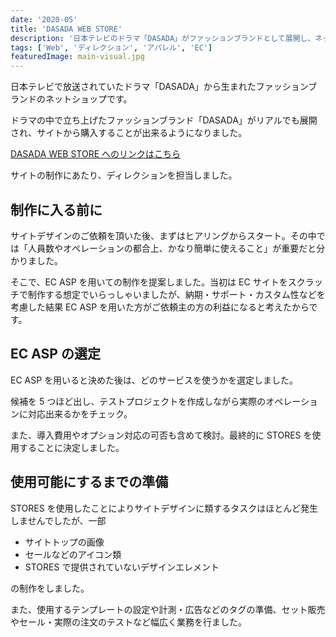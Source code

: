 ```yaml
---
date: '2020-05'
title: 'DASADA WEB STORE'
description: '日本テレビのドラマ「DASADA」がファッションブランドとして展開し、ネットショップを制作する際のディレクションを担当しました。'
tags: ['Web', 'ディレクション', 'アパレル', 'EC']
featuredImage: main-visual.jpg
---
```


日本テレビで放送されていたドラマ「DASADA」から生まれたファッションブランドのネットショップです。

ドラマの中で立ち上げたファッションブランド「DASADA」がリアルでも展開され、サイトから購入することが出来るようになりました。

[DASADA WEB STORE へのリンクはこちら](https://dasada.shop/)

サイトの制作にあたり、ディレクションを担当しました。

## 制作に入る前に

サイトデザインのご依頼を頂いた後、まずはヒアリングからスタート。その中では「人員数やオペレーションの都合上、かなり簡単に使えること」が重要だと分かりました。

そこで、EC ASP を用いての制作を提案しました。当初は EC サイトをスクラッチで制作する想定でいらっしゃいましたが、納期・サポート・カスタム性などを考慮した結果 EC ASP を用いた方がご依頼主の方の利益になると考えたからです。

## EC ASP の選定

EC ASP を用いると決めた後は、どのサービスを使うかを選定しました。

候補を 5 つほど出し、テストプロジェクトを作成しながら実際のオペレーションに対応出来るかをチェック。

また、導入費用やオプション対応の可否も含めて検討。最終的に STORES を使用することに決定しました。

## 使用可能にするまでの準備

STORES を使用したことによりサイトデザインに類するタスクはほとんど発生しませんでしたが、一部

- サイトトップの画像
- セールなどのアイコン類
- STORES で提供されていないデザインエレメント

の制作をしました。

また、使用するテンプレートの設定や計測・広告などのタグの準備、セット販売やセール・実際の注文のテストなど幅広く業務を行ました。
